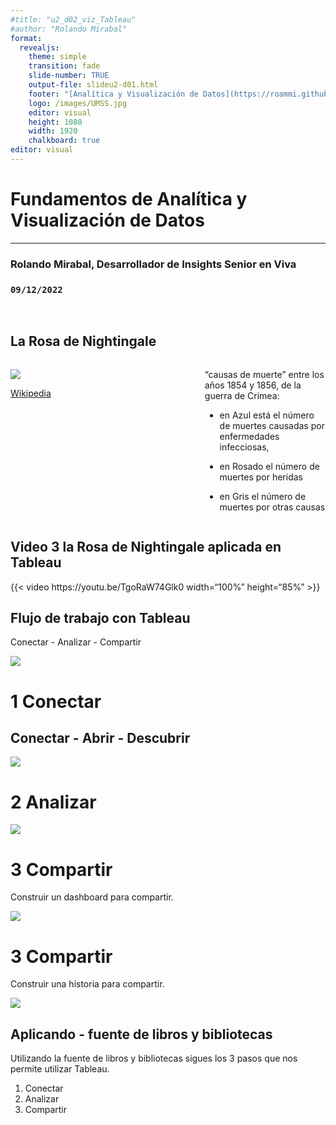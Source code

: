 ```yaml
---
#title: "u2_d02_viz_Tableau"
#author: "Rolando Mirabal"
format: 
  revealjs:
    theme: simple
    transition: fade
    slide-number: TRUE
    output-file: slideu2-d01.html
    footer: "[Analítica y Visualización de Datos](https://roammi.github.io/data_analytics_and_viz_module/)"
    logo: /images/UMSS.jpg
    editor: visual
    height: 1080
    width: 1920
    chalkboard: true
editor: visual
---
```


<h1>Fundamentos de Analítica y <br>Visualización de Datos</h1>

<hr>

<h3>Rolando Mirabal, Desarrollador de Insights Senior en Viva</h3>

<h3>`09/12/2022`</h3>

<br>

## La Rosa de Nightingale

::: columns
::: {.column width="60%"}
![](images/Nightingale-mortality.jpg)

[Wikipedia](https://en.wikipedia.org/wiki/Florence_Nightingale#/media/File:Nightingale-mortality.jpg){preview-link="true"}
:::

::: {.column width="40%"}
"causas de muerte" entre los años 1854 y 1856, de la guerra de Crimea:

-   en Azul está el número de muertes causadas por enfermedades infecciosas,

-   en Rosado el número de muertes por heridas

-   en Gris el número de muertes por otras causas
:::
:::

## Video 3 la Rosa de Nightingale aplicada en Tableau

{{< video https://youtu.be/TgoRaW74Glk0 width="100%" height="85%" >}}

## Flujo de trabajo con Tableau

Conectar - Analizar - Compartir

![](images/paste-2D2461C5.png)

# 1 Conectar

## **Conectar - Abrir - Descubrir**

![](images/1_connect.png){fig-align="center"}

# 2 Analizar

![](images/paste-05AC66A8.png)

# 3 Compartir

Construir un dashboard para compartir.

![](images/paste-E4784043.png)

# 3 Compartir

Construir una historia para compartir.

![](images/paste-EC8C8EBF.png)

## Aplicando - fuente de libros y bibliotecas

Utilizando la fuente de libros y bibliotecas sigues los 3 pasos que nos permite utilizar Tableau.

1.  Conectar
2.  Analizar
3.  Compartir
